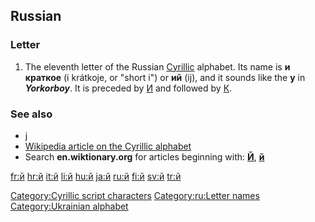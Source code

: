 {{also|Appendix:Variations of "i"}}
==Russian==

===Letter===
{{infl|ru|letter|lower case||upper case|Й}}

# The eleventh letter of the Russian [[Cyrillic]] alphabet. Its name is '''и краткое''' (i krátkoje, or "short i") or '''ий''' (ij), and it sounds like the '''y''' in '''''Y'''ork'' or ''bo'''y'''''. It is preceded by [[и|И]] and followed by [[к|К]].

===See also===
*[[ј]]
*[[w:Cyrillic alphabet|Wikipedia article on the Cyrillic alphabet]]
*Search '''en.wiktionary.org''' for articles beginning with: '''[http://en.wiktionary.org/w/index.php?title=Special%3AAllpages&from=%D0%99&namespace=0 Й]''', '''[http://en.wiktionary.org/w/index.php?title=Special%3AAllpages&from=%D0%B9&namespace=0 й]'''

[[Category:Cyrillic script characters]]
[[Category:ru:Letter names]]
[[Category:Ukrainian alphabet]]

[[fr:й]]
[[hr:й]]
[[it:й]]
[[li:й]]
[[hu:й]]
[[ja:й]]
[[ru:й]]
[[fi:й]]
[[sv:й]]
[[tr:й]]